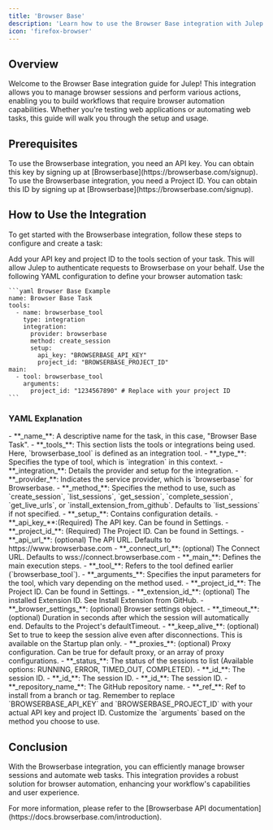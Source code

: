 ```yaml
---
title: 'Browser Base'
description: 'Learn how to use the Browser Base integration with Julep'
icon: 'firefox-browser'
---
```


## Overview

Welcome to the Browser Base integration guide for Julep! This integration allows you to manage browser sessions and perform various actions, enabling you to build workflows that require browser automation capabilities. Whether you're testing web applications or automating web tasks, this guide will walk you through the setup and usage.

## Prerequisites

<Info type="info" title="API Key Required">
  To use the Browserbase integration, you need an API key. You can obtain this key by signing up at [Browserbase](https://browserbase.com/signup).
</Info>

<Info type="info" title="Project ID Required">
  To use the Browserbase integration, you need a Project ID. You can obtain this ID by signing up at [Browserbase](https://browserbase.com/signup).
</Info>

## How to Use the Integration

To get started with the Browserbase integration, follow these steps to configure and create a task:

<Steps>
  <Step title="Configure Your API Key">
    Add your API key and project ID to the tools section of your task. This will allow Julep to authenticate requests to Browserbase on your behalf.

  </Step>
  <Step title="Create Task Definition">
    Use the following YAML configuration to define your browser automation task:

    ```yaml Browser Base Example
    name: Browser Base Task
    tools:
      - name: browserbase_tool
        type: integration
        integration:
          provider: browserbase
          method: create_session
          setup:
            api_key: "BROWSERBASE_API_KEY"
            project_id: "BROWSERBASE_PROJECT_ID"
    main:
      - tool: browserbase_tool
        arguments:
          project_id: "1234567890" # Replace with your project ID
    ```
  </Step>
</Steps>

### YAML Explanation

<AccordionGroup>
  <Accordion title="Basic Configuration">
    - **_name_**: A descriptive name for the task, in this case, "Browser Base Task".
    - **_tools_**: This section lists the tools or integrations being used. Here, `browserbase_tool` is defined as an integration tool.
  </Accordion>

  <Accordion title="Tool Configuration">
    - **_type_**: Specifies the type of tool, which is `integration` in this context.
    - **_integration_**: Details the provider and setup for the integration.
      - **_provider_**: Indicates the service provider, which is `browserbase` for Browserbase.
      - **_method_**: Specifies the method to use, such as `create_session`, `list_sessions`, `get_session`, `complete_session`, `get_live_urls`, or `install_extension_from_github`. Defaults to `list_sessions` if not specified.
      - **_setup_**: Contains configuration details.
        - **_api_key_**:(Required) The API key. Can be found in Settings.
        - **_project_id_**: (Required) The Project ID. Can be found in Settings.
        - **_api_url_**: (optional) The API URL. Defaults to https://www.browserbase.com
        - **_connect_url_**: (optional) The Connect URL. Defaults to wss://connect.browserbase.com

  </Accordion>

  <Accordion title="Workflow Configuration">
    - **_main_**: Defines the main execution steps.
      - **_tool_**: Refers to the tool defined earlier (`browserbase_tool`).
      - **_arguments_**: Specifies the input parameters for the tool, which vary depending on the method used.
        <Accordion title="create_session">
            - **_project_id_**: The Project ID. Can be found in Settings.
            - **_extension_id_**: (optional) The installed Extension ID. See Install Extension from GitHub.
            - **_browser_settings_**: (optional) Browser settings object.
            - **_timeout_**: (optional) Duration in seconds after which the session will automatically end. Defaults to the Project's defaultTimeout.
            - **_keep_alive_**: (optional) Set to true to keep the session alive even after disconnections. This is available on the Startup plan only.
            - **_proxies_**: (optional) Proxy configuration. Can be true for default proxy, or an array of proxy configurations.
        </Accordion>
        <Accordion title="list_sessions">
            - **_status_**: The status of the sessions to list (Available options: RUNNING, ERROR, TIMED_OUT, COMPLETED).
        </Accordion>
        <Accordion title="get_session">
            - **_id_**: The session ID.
        </Accordion>
        <Accordion title="complete_session">
            - **_id_**: The session ID.
        </Accordion>
        <Accordion title="get_live_urls">
            - **_id_**: The session ID.
        </Accordion>
        <Accordion title="install_extension_from_github">
            - **_repository_name_**: The GitHub repository name.
            - **_ref_**: Ref to install from a branch or tag.
        </Accordion>
  </Accordion>
</AccordionGroup>

<Note>
  Remember to replace `BROWSERBASE_API_KEY` and `BROWSERBASE_PROJECT_ID` with your actual API key and project ID. 
  Customize the `arguments` based on the method you choose to use.
</Note>

## Conclusion

With the Browserbase integration, you can efficiently manage browser sessions and automate web tasks. 
This integration provides a robust solution for browser automation, enhancing your workflow's capabilities and user experience.

<Tip>
  For more information, please refer to the [Browserbase API documentation](https://docs.browserbase.com/introduction).
</Tip> 
